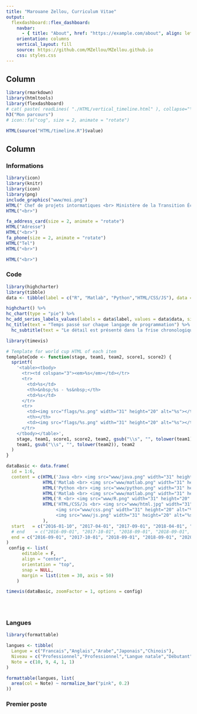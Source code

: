 ```yaml
---
title: "Marouane Zellou, Curriculum Vitae"
output: 
  flexdashboard::flex_dashboard:
    navbar:
      - { title: "About", href: "https://example.com/about", align: left }
    orientation: columns
    vertical_layout: fill
    source: https://github.com/MZellou/MZellou.github.io
    css: styles.css
---
```


<!-- Page 1 -->
<!-- =====================================  -->
<!-- TODO tableau  -->

Column 
-------------------------------------
    
<!-- ![an image caption Source: Ultimate Funny Dog Videos Compilation 2013.](www/moi.png) -->
    
```r
library(rmarkdown)
library(htmltools)
library(flexdashboard)
# cat( paste( readLines( "./HTML/vertical_timeline.html" ), collapse="\n" ))
h3("Mon parcours")
# icon::fa("cog", size = 2, animate = "rotate")

HTML(source("HTML/timeline.R")$value)
```
   
Column {.tabset data-height=10000}
-------------------------------------
   
### Informations   

```r
library(icon)
library(knitr)
library(icon)
library(png)
include_graphics("www/moi.png") 
HTML(" Chef de projets intormatiques <br> Ministère de la Transition Écologique et Solidaire ")
HTML("<br>")

```   
```r
fa_address_card(size = 2, animate = "rotate")
HTML("Adresse")
HTML("<br>")
fa_phone(size = 2, animate = "rotate")
HTML("Tel")
HTML("<br>")

HTML("<br>")

```   
   
### Code

```r
library(highcharter)
library(tibble)
data <- tibble(label = c("R", "Matlab", "Python","HTML/CSS/JS"), data = c(10, 7, 5, 2))

highchart() %>% 
hc_chart(type = "pie") %>% 
hc_add_series_labels_values(labels = data$label, values = data$data, size = 500, style = list(fontSize = "20px")) %>% 
hc_title(text = "Temps passé sur chaque langage de programmation") %>%
  hc_subtitle(text = "Le détail est présenté dans la frise chronologique et dans l'onglet TimeViz")


```   
 

    
```r
library(timevis)

# Template for world cup HTML of each item
templateCode <- function(stage, team1, team2, score1, score2) {
  sprintf(
    '<table><tbody>
      <tr><td colspan="3"><em>%s</em></td></tr>
      <tr>
        <td>%s</td>
        <th>&nbsp;%s - %s&nbsp;</th>
        <td>%s</td>
      </tr>
      <tr>
        <td><img src="flags/%s.png" width="31" height="20" alt="%s"></td>
        <th></th>
        <td><img src="flags/%s.png" width="31" height="20" alt="%s"></td>
      </tr>
    </tbody></table>',
    stage, team1, score1, score2, team2, gsub("\\s", "", tolower(team1)),
    team1, gsub("\\s", "", tolower(team2)), team2
  )
}

dataBasic <- data.frame(
  id = 1:6,
  content = c(HTML('Java <br> <img src="www/java.png" width="31" height="20" alt="%s">'),
              HTML('Matlab <br> <img src="www/matlab.png" width="31" height="20" alt="%s">'), 
              HTML('Python <br> <img src="www/python.png" width="31" height="20" alt="%s">'), 
              HTML('Matlab <br> <img src="www/matlab.png" width="31" height="20" alt="%s">'), 
              HTML('R <br> <img src="www/R.png" width="31" height="20" alt="%s">'),
              HTML('HTML/CSS/Js <br> <img src="www/html.jpg" width="31" height="20" alt="%s">
                   <img src="www/css.png" width="31" height="20" alt="%s">
                   <img src="www/js.png" width="31" height="20" alt="%s">')
              ),
  start   = c("2016-01-10", "2017-04-01", "2017-09-01", "2018-04-01", "2018-09-01", "2019-01-01"),
  # end    = c("2016-09-01", "2017-10-01", "2018-09-01", "2018-09-01", Sys.Date(), Sys.Date())
  end = c("2016-09-01", "2017-10-01", "2018-09-01", "2018-09-01", "2020-10-01", "2020-10-01")
)
 config <- list(
      editable = F,
      align = "center",
      orientation = "top",
      snap = NULL,
      margin = list(item = 30, axis = 50)
    )

timevis(dataBasic, zoomFactor = 1, options = config)

    
    

```

### Langues
    
```r
library(formattable)

langues <- tibble(
  Langue = c("Francais","Anglais","Arabe","Japonais","Chinois"),
  Niveau = c("Professionnel","Professionnel","Langue natale","Débutant","Débutant"),
  Note = c(10, 9, 4, 1, 1)
)

formattable(langues, list(
  area(col = Note) ~ normalize_bar("pink", 0.2)
))

```

### Premier poste
    
```r
```

<!-- Page 2 -->
<!-- =====================================  -->